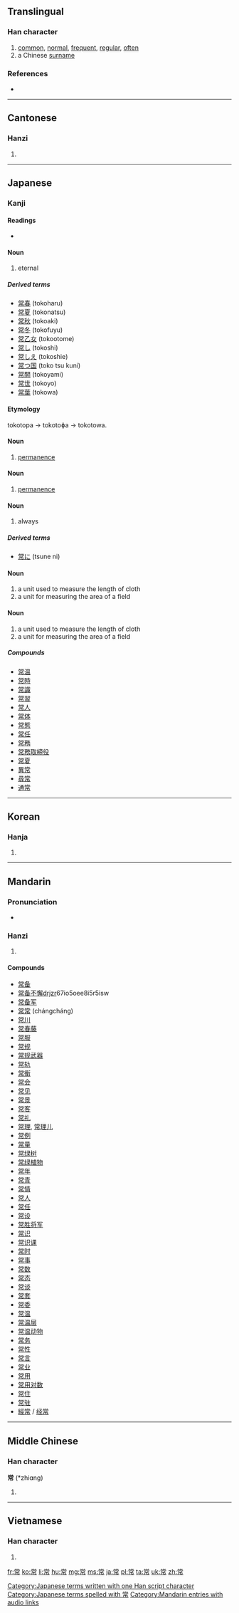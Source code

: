 ==Translingual==

===Han character===
{{Han char|rn=50|rad=巾|as=08|sn=11|four=9022<sub>7</sub>|canj=火月口中月 (FBRLB)|ids=⿱⿱[[龸]][[口]][[巾]]}}

# [[common]], [[normal]], [[frequent]], [[regular]], [[often]]
# a Chinese [[surname]]

===References===
* {{Han ref|kx=0333.120|dkj=08955|dj=0639.130|hdz=10744.010|uh=5E38|ud=24120|bh=B160|bd=45408}}

----

==Cantonese==

===Hanzi===
{{yue-hanzi|jyut=[[soeng4]]|y=seung4}}

# {{defn|lang=yue|sort=巾08}}

----

==Japanese==
{{attention|ja|key=つね}}
===Kanji===
{{ja-kanji|grade=5|rs=巾08}}

====Readings====
* {{ja-readings|on=[[じょう]] (jō), [[しょう]] (shō)|kun=[[つね]] (tsune), [[とこ]] (toko), [[つねに]] (tsuneni)}}

====Noun====
{{ja-noun|k|hira=とこ|rom=toko}}

# eternal

=====Derived terms=====
* [[常春]] (tokoharu)
* [[常夏]] (tokonatsu)
* [[常秋]] (tokoaki)
* [[常冬]] (tokofuyu)
* [[常乙女]] (tokootome)
* [[常し]] (tokoshi)
* [[常しえ]] (tokoshie)
* [[常つ国]] (toko tsu kuni)
* [[常闇]] (tokoyami)
* [[常世]] (tokoyo)
* [[常葉]] (tokowa)

====Etymology====
tokotopa → tokotoɸa → tokotowa.

====Noun====
{{ja-noun|k|hira=とことわ|hhira=とことは|rom=tokotowa}}

# [[permanence]]

====Noun====
{{ja-noun|k|hira=とことば|rom=tokotoba}}

# [[permanence]]

====Noun====
{{ja-noun|k|hira=つね|rom=tsune}}

# always

=====Derived terms=====
* [[常に]] (tsune ni)

====Noun====
{{ja-noun|k|hira=きた|rom=kita}}

# a unit used to measure the length of cloth
# a unit for measuring the area of a field

====Noun====
{{ja-noun|k|hira=きだ|rom=kida}}

# a unit used to measure the length of cloth
# a unit for measuring the area of a field

=====Compounds=====
* [[常温]]
* [[常時]]
* [[常識]]
* [[常習]]
* [[常人]]
* [[常体]]
* [[常態]]
* [[常任]]
* [[常務]]
* [[常務取締役]]
* [[常夏]]
* [[異常]]
* [[尋常]]
* [[通常]]

[[Category:Japanese terms written with one Han script character]]
[[Category:Japanese terms spelled with 常]]

----

==Korean==

===Hanja===
{{ko-hanja|hangeul=상|rv=sang|mr=sang}}

# {{defn|lang=ko|sort=巾08}}

----

==Mandarin==

===Pronunciation===
* {{audio|zh-cháng.ogg|audio}}

===Hanzi===
{{cmn-hanzi|pin=[[cháng]] ([[chang2]])|wg=ch'ang<sup>2</sup>}}

# {{defn|lang=cmn|sort=巾08}}

====Compounds====
* [[常备]]
* [[常备不懈]]drjzr67io5oee8i5r5isw
* [[常备军]]
* [[常常]] (chángcháng)
* [[常川]]
* [[常春藤]]
* [[常服]]
* [[常规]]
* [[常规武器]]
* [[常轨]]
* [[常衡]]
* [[常会]]
* [[常见]]
* [[常景]]
* [[常客]]
* [[常礼]]
* [[常理]], [[常理儿]]
* [[常例]]
* [[常量]]
* [[常绿树]]
* [[常绿植物]]
* [[常年]]
* [[常青]]
* [[常情]]
* [[常人]]
* [[常任]]
* [[常设]]
* [[常胜将军]]
* [[常识]]
* [[常识课]]
* [[常时]]
* [[常事]]
* [[常数]]
* [[常态]]
* [[常谈]]
* [[常套]]
* [[常委]]
* [[常温]]
* [[常温层]]
* [[常温动物]]
* [[常务]]
* [[常性]]
* [[常言]]
* [[常业]]
* [[常用]]
* [[常用对数]]
* [[常住]]
* [[常驻]]
* [[經常]] / [[经常]]

[[Category:Mandarin entries with audio links]]

----

==Middle Chinese==

===Han character===
'''常''' (*zhiɑng)<!--note: asterisk indicates this character appears more than four times in the Tang Dynasty corpus of literature; the vowel "ɑ" is an IPA symbol and is different from the vowel "a"-->

# {{defn|lang=ltc|sort=巾08}}

----

==Vietnamese==

===Han character===
{{vi-hantu|[[thường]], [[sàn]]|rs=巾08}}

# {{defn|lang=vi|sort=巾08}}

[[fr:常]]
[[ko:常]]
[[li:常]]
[[hu:常]]
[[mg:常]]
[[ms:常]]
[[ja:常]]
[[pl:常]]
[[ta:常]]
[[uk:常]]
[[zh:常]]